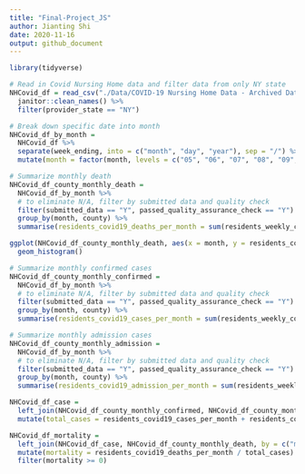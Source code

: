 ```yaml
---
title: "Final-Project_JS"
author: Jianting Shi
date: 2020-11-16
output: github_document
---
```


```r
library(tidyverse)

```

```r
# Read in Covid Nursing Home data and filter data from only NY state
NHCovid_df = read_csv("./Data/COVID-19 Nursing Home Data - Archived Data - Week Ending 10_25_20.csv") %>% 
  janitor::clean_names() %>% 
  filter(provider_state == "NY")

# Break down specific date into month
NHCovid_df_by_month = 
  NHCovid_df %>% 
  separate(week_ending, into = c("month", "day", "year"), sep = "/") %>% 
  mutate(month = factor(month, levels = c("05", "06", "07", "08", "09", "10"))) 

# Summarize monthly death
NHCovid_df_county_monthly_death =
  NHCovid_df_by_month %>% 
  # to eliminate N/A, filter by submitted data and quality check
  filter(submitted_data == "Y", passed_quality_assurance_check == "Y") %>% 
  group_by(month, county) %>% 
  summarise(residents_covid19_deaths_per_month = sum(residents_weekly_covid_19_deaths))

ggplot(NHCovid_df_county_monthly_death, aes(x = month, y = residents_covid19_deaths_per_month, color = county)) +
  geom_histogram()

# Summarize monthly confirmed cases
NHCovid_df_county_monthly_confirmed =
  NHCovid_df_by_month %>% 
  # to eliminate N/A, filter by submitted data and quality check
  filter(submitted_data == "Y", passed_quality_assurance_check == "Y") %>% 
  group_by(month, county) %>% 
  summarise(residents_covid19_cases_per_month = sum(residents_weekly_confirmed_covid_19))

# Summarize monthly admission cases
NHCovid_df_county_monthly_admission =
  NHCovid_df_by_month %>% 
  # to eliminate N/A, filter by submitted data and quality check
  filter(submitted_data == "Y", passed_quality_assurance_check == "Y") %>% 
  group_by(month, county) %>% 
  summarise(residents_covid19_admission_per_month = sum(residents_weekly_admissions_covid_19))

NHCovid_df_case = 
  left_join(NHCovid_df_county_monthly_confirmed, NHCovid_df_county_monthly_admission, by = c("month", "county")) %>% 
  mutate(total_cases = residents_covid19_cases_per_month + residents_covid19_admission_per_month) 

NHCovid_df_mortality = 
  left_join(NHCovid_df_case, NHCovid_df_county_monthly_death, by = c("month", "county")) %>% 
  mutate(mortality = residents_covid19_deaths_per_month / total_cases) %>% 
  filter(mortality >= 0)


```

